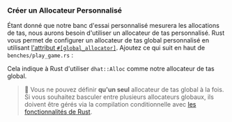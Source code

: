 
### Créer un Allocateur Personnalisé

Étant donné que notre banc d'essai personnalisé mesurera les allocations de tas,
nous aurons besoin d'utiliser un allocateur de tas personnalisé.
Rust vous permet de configurer un allocateur de tas global personnalisé
en utilisant [l'attribut `#[global_allocator]`][allocateur global rust].
Ajoutez ce qui suit en haut de `benches/play_game.rs` :

<PlayGameAlloc />

Cela indique à Rust d'utiliser `dhat::Alloc` comme notre allocateur de tas global.

> 🐰 Vous ne pouvez définir **qu'un seul** allocateur de tas global à la fois.
> Si vous souhaitez basculer entre plusieurs allocateurs globaux,
> ils doivent être gérés via la compilation conditionnelle avec [les fonctionnalités de Rust].

[allocateur global rust]: https://doc.rust-lang.org/std/alloc/index.html#the-global_allocator-attribute
[les fonctionnalités de Rust]: https://doc.rust-lang.org/cargo/reference/features.html